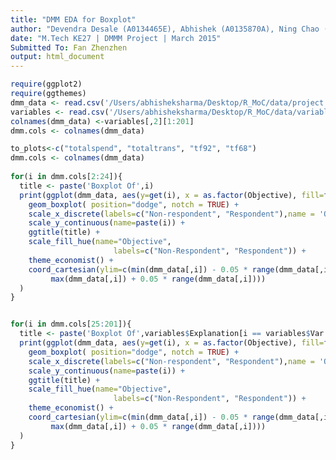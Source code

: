 ```yaml
---
title: "DMM EDA for Boxplot"
author: "Devendra Desale (A0134465E), Abhishek (A0135870A), Ning Chao (A0134563H)"
date: "M.Tech KE27 | DMMM Project | March 2015"
Submitted To: Fan Zhenzhen
output: html_document
---
```



```r
require(ggplot2)
require(ggthemes)
dmm_data <- read.csv('/Users/abhisheksharma/Desktop/R_MoC/data/project.csv')
variables <- read.csv('/Users/abhisheksharma/Desktop/R_MoC/data/variables.csv',header = TRUE)
colnames(dmm_data) <-variables[,2][1:201]
dmm.cols <- colnames(dmm_data)

to_plots<-c("totalspend", "totaltrans", "tf92", "tf68")
dmm.cols <- colnames(dmm_data)
  
for(i in dmm.cols[2:24]){
  title <- paste('Boxplot Of',i)
  print(ggplot(dmm_data, aes(y=get(i), x = as.factor(Objective), fill=factor(Objective))) +
    geom_boxplot( position="dodge", notch = TRUE) +
    scale_x_discrete(labels=c("Non-respondent", "Respondent"),name = 'Objective') +
    scale_y_continuous(name=paste(i)) +
    ggtitle(title) +
    scale_fill_hue(name="Objective",
                       labels=c("Non-Respondent", "Respondent")) +
    theme_economist() +
    coord_cartesian(ylim=c(min(dmm_data[,i]) - 0.05 * range(dmm_data[,i]), 
         max(dmm_data[,i]) + 0.05 * range(dmm_data[,i])))          
  )
}


for(i in dmm.cols[25:201]){
  title <- paste('Boxplot Of',variables$Explanation[i == variables$Var.name])
  print(ggplot(dmm_data, aes(y=get(i), x = as.factor(Objective), fill=factor(Objective))) +
    geom_boxplot( position="dodge", notch = TRUE) +
    scale_x_discrete(labels=c("Non-respondent", "Respondent"),name = 'Objective') +
    scale_y_continuous(name=paste(i)) +
    ggtitle(title) +
    scale_fill_hue(name="Objective",
                       labels=c("Non-Respondent", "Respondent")) +
    theme_economist() +
    coord_cartesian(ylim=c(min(dmm_data[,i]) - 0.05 * range(dmm_data[,i]), 
         max(dmm_data[,i]) + 0.05 * range(dmm_data[,i])))          
  )
}
```
